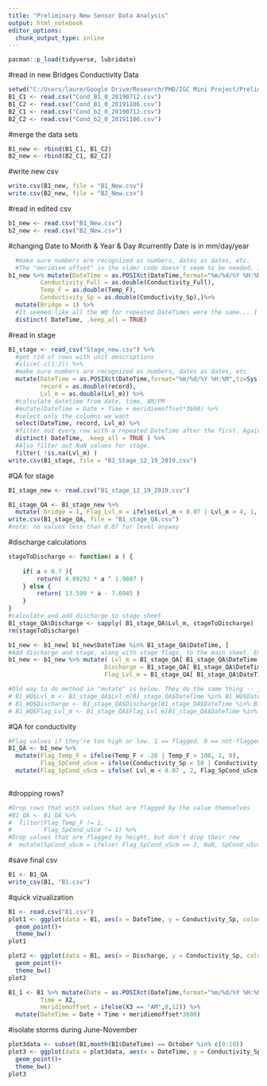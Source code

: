 ```yaml
---
title: "Preliminary New Sensor Data Analysis"
output: html_notebook
editor_options: 
  chunk_output_type: inline
---
```


```r
pacman::p_load(tidyverse, lubridate)
```
 
#read in new Bridges Conductivity  Data
```r
setwd("C:/Users/laure/Google Drive/Research/PHD/IGC Mini Project/Preliminary Data")
B1_C1 <- read.csv("Cond_B1_0_20190712.csv")
B1_C2 <- read.csv("Cond_B1_0_20191106.csv")
B2_C1 <- read.csv("Cond_b2_0_20190712.csv")
B2_C2 <- read.csv("Cond_b2_0_20191106.csv")

```
#merge the data sets
```r
B1_new <- rbind(B1_C1, B1_C2)
B2_new <- rbind(B2_C1, B2_C2)
```
#write new csv
```r
write.csv(B1_new, file = "B1_New.csv")
write.csv(B2_new, file = "B2_New.csv")
```
#read in edited csv
```r
b1_new <- read.csv("B1_New.csv")
b2_new <- read.csv("B2_New.csv")
```


#changing Date to Month & Year & Day
#currently Date is in mm/day/year
```r
  #make sure numbers are recognized as numbers, dates as dates, etc.
  #The "meridiem offset" in the older code doesn't seem to be needed. It looks like times are pulled correctly from the excel files.
b1_new %>% mutate(DateTime = as.POSIXct(DateTime,format="%m/%d/%Y %H:%M",tz=Sys.timezone()),
         Conductivity_Full = as.double(Conductivity_Full),
         Temp_F = as.double(Temp_F),
         Conductivity_Sp = as.double(Conductivity_Sp),)%>%
  mutate(Bridge = 1) %>%
  #It seemed like all the WQ for repeated DateTimes were the same... I thought it would be okay to drop every row with a repeated date time after the first row. (See "duplicates.R" for verification that every row with a repeated date time also has repeated WQ sensor values.)
  distinct( DateTime, .keep_all = TRUE)
```

#read in stage
```r
B1_stage <- read_csv("Stage_new.csv") %>%
  #get rid of rows with unit descriptions
  #slice(-c(1:2)) %>%
  #make sure numbers are recognized as numbers, dates as dates, etc.
  mutate(DateTime = as.POSIXct(DateTime,format="%m/%d/%Y %H:%M",tz=Sys.timezone() ),
         record = as.double(record),
         Lvl_m = as.double(Lvl_m)) %>%
  #calculate datetime from date, time, AM/PM
  #mutate(DateTime = Date + Time + meridiemoffset*3600) %>%
  #select only the columns we want
  select(DateTime, record, Lvl_m) %>%
  #filter out every row with a repeated DateTime after the first. Again, see "duplicates.R" for a more in-depth examination of why duplicate rows in this data.
  distinct( DateTime, .keep_all = TRUE ) %>%  
  #Also filter out NaN values for stage.
  filter( !is.na(Lvl_m) )
write.csv(B1_stage, file = "B1_Stage_12_19_2019.csv")
```

#QA for stage
```r
B1_stage_new <- read.csv("B1_stage_12_19_2019.csv")

B1_stage_QA <- B1_stage_new %>%
  mutate( bridge = 1, Flag_Lvl_m = ifelse(Lvl_m < 0.07 | Lvl_m > 4, 1, 0))
write.csv(B1_stage_QA, file = "B1_stage_QA.csv")
#note: no values less than 0.07 for level anyway
```

#discharge calculations
```r
stageToDischarge <- function( a ) {
    
    if( a < 0.7 ){
        return( 4.89292 * a ^ 1.9887 )
    } else {
        return( 13.599 * a - 7.0945 )
    }
}
#calculate and add discharge to stage sheet
B1_stage_QA$Discharge <- sapply( B1_stage_QA$Lvl_m, stageToDischarge)
rm(stageToDischarge)

b1_new <- b1_new[ b1_new$DateTime %in% B1_stage_QA$DateTime, ]
#Add discharge and stage, along with stage flags, to the main sheet. Entries are matched by DateTime
b1_new <- b1_new %>% mutate( Lvl_m = B1_stage_QA[ B1_stage_QA$DateTime %in% b1_new$DateTime, ][["Lvl_m"]],
                           Discharge = B1_stage_QA[ B1_stage_QA$DateTime %in% b1_new$DateTime, ][["Discharge"]],
                           Flag_Lvl_m = B1_stage_QA[ B1_stage_QA$DateTime %in% b1_new$DateTime, ][["Flag_Lvl_m"]])

#Old way to do method in "mutate" is below. They do the same thing -- just experimenting here
# B1_WQ$Lvl_m <- B1_stage_QA$Lvl_m[B1_stage_QA$DateTime %in% B1_WQ$DateTime]
# B1_WQ$Discharge <- B1_stage_QA$Discharge[B1_stage_QA$DateTime %in% B1_WQ$DateTime]
# B1_WQ$Flag_Lvl_m <- B1_stage_QA$Flag_Lvl_m[B1_stage_QA$DateTime %in% B1_WQ$DateTime]
```


#QA for conductivity
```r
#Flag values if they're too high or low. 1 == flagged, 0 == not-flagged
B1_QA <- b1_new %>%
  mutate(Flag_Temp_F = ifelse(Temp_F < -20 | Temp_F > 100, 1, 0),
         Flag_SpCond_uScm = ifelse(Conductivity_Sp < 50 | Conductivity_Sp > 2000 | Lvl_m < 0.07 , 1, 0)) %>%
  mutate(Flag_SpCond_uScm = ifelse( Lvl_m < 0.07 , 2, Flag_SpCond_uScm))
  
```

#dropping rows?
```r
#Drop rows that with values that are flagged by the value themselves
#B1_QA <- B1_QA %>%
#  filter(Flag_Temp_F != 1,
#         Flag_SpCond_uScm != 1) %>%
#Drop values that are flagged by height, but don't drop their row
#  mutate(SpCond_uScm = ifelse( Flag_SpCond_uScm == 2, NaN, SpCond_uScm))
```

#save final csv
```r
B1 <- B1_QA
write_csv(B1, "B1.csv")
```


#quick vizualization
```r
B1 <- read.csv("B1.csv")
plot1 <- ggplot(data = B1, aes(x = DateTime, y = Conductivity_Sp, colour = Flag_SpCond_uScm))+
  geom_point()+
  theme_bw()
plot1
```

```r
plot2 <- ggplot(data = B1, aes(x = Discharge, y = Conductivity_Sp, colour = Flag_SpCond_uScm))+
  geom_point()+
  theme_bw()
plot2
```

```r
B1_1 <- B1 %>% mutate(Date = as.POSIXct(DateTime,format="%m/%d/%Y %H:%M",tz=Sys.timezone()),
         Time = X2,
         meridiemoffset = ifelse(X3 == "AM",0,12)) %>%
  mutate(DateTime = Date + Time + meridiemoffset*3600) 
```

#isolate storms during June-November
```r
plot3data <- subset(B1,month(B1$DateTime) == October %in% c(9:10))
plot3 <- ggplot(data = plot3data, aes(x = DateTime, y = Conductivity_Sp, colour = Flag_SpCond_uScm))+
  geom_point()+
  theme_bw()
plot3
```



